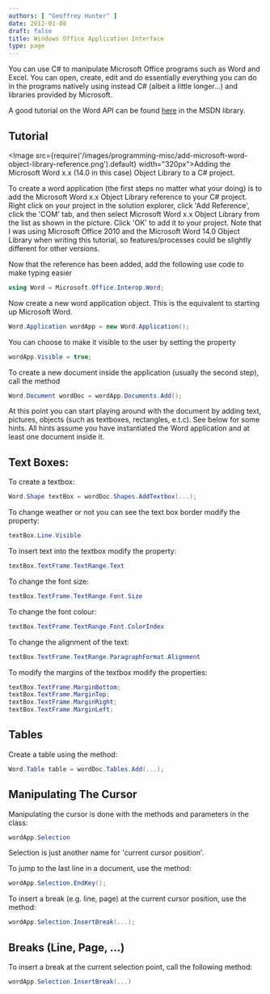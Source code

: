 ```yaml
---
authors: [ "Geoffrey Hunter" ]
date: 2012-01-08
draft: false
title: Windows Office Application Interface
type: page
---
```


You can use C# to manipulate Microsoft Office programs such as Word and Excel. You can open, create, edit and do essentially everything you can do in the programs natively using instead C# (albeit a little longer...) and libraries provided by Microsoft.

A good tutorial on the Word API can be found [here](http://msdn.microsoft.com/en-us/library/aa192495(v=office.11).aspx#wordobject_link8) in the MSDN library.

## Tutorial

<Image src={require('/images/programming-misc/add-microsoft-word-object-library-reference.png').default} width="320px">Adding the Microsoft Word x.x (14.0 in this case) Object Library to a C# project.</Image>

To create a word application (the first steps no matter what your doing) is to add the Microsoft Word x.x Object Library reference to your C# project. Right click on your project in the solution explorer, click 'Add Reference', click the 'COM' tab, and then select Microsoft Word x.x Object Library from the list as shown in the picture. Click 'OK' to add it to your project. Note that I was using Microsoft Office 2010 and the Microsoft Word 14.0 Object Library when writing this tutorial, so features/processes could be slightly different for other versions.

Now that the reference has been added, add the following use code to make typing easier

```c#
using Word = Microsoft.Office.Interop.Word;
```

Now create a new word application object. This is the equivalent to starting up Microsoft Word.

```c#
Word.Application wordApp = new Word.Application();
```

You can choose to make it visible to the user by setting the property

```c# 
wordApp.Visible = true;
```

To create a new document inside the application (usually the second step), call the method

```c# 
Word.Document wordDoc = wordApp.Documents.Add();
```

At this point you can start playing around with the document by adding text, pictures, objects (such as textboxes, rectangles, e.t.c). See below for some hints. All hints assume you have instantiated the Word application and at least one document inside it.

## Text Boxes:

To create a textbox:

```c#    
Word.Shape textBox = wordDoc.Shapes.AddTextbox(...);
```

To change weather or not you can see the text box border modify the property:

```c# 
textBox.Line.Visible
```

To insert text into the textbox modify the property:

```c#    
textBox.TextFrame.TextRange.Text
```

To change the font size:

```c# 
textBox.TextFrame.TextRange.Font.Size
```

To change the font colour:

```c# 
textBox.TextFrame.TextRange.Font.ColorIndex
```

To change the alignment of the text:

```c# 
textBox.TextFrame.TextRange.ParagraphFormat.Alignment
```

To modify the margins of the textbox modify the properties:

```c# 
textBox.TextFrame.MarginBottom;
textBox.TextFrame.MarginTop;
textBox.TextFrame.MarginRight;
textBox.TextFrame.MarginLeft;
```

## Tables

Create a table using the method:

```c#    
Word.Table table = wordDoc.Tables.Add(...);
```

## Manipulating The Cursor

Manipulating the cursor is done with the methods and parameters in the class:

```c#    
wordApp.Selection
```

Selection is just another name for 'current cursor position'.

To jump to the last line in a document, use the method:

```c# 
wordApp.Selection.EndKey();
```

To insert a break (e.g. line, page) at the current cursor position, use the method:

```c# 
wordApp.Selection.InsertBreak(...);
```

## Breaks (Line, Page, ...)

To insert a break at the current selection point, call the following method:

```c#    
wordApp.Selection.InsertBreak(...)
```